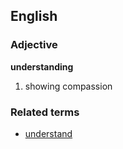 ==English==

===Adjective===
'''understanding'''
# showing compassion

===Related terms===
*[[understand]]